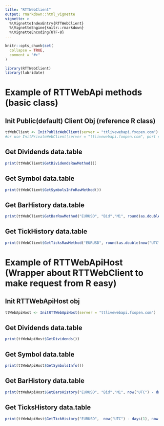 ---
title: "RTTWebClient"
output: rmarkdown::html_vignette
vignette: >
  %\VignetteIndexEntry{RTTWebClient}
  %\VignetteEngine{knitr::rmarkdown}
  %\VignetteEncoding{UTF-8}
---

```{r, include = FALSE}
knitr::opts_chunk$set(
  collapse = TRUE,
  comment = "#>"
)
```

```{r setup, eval=FALSE}
library(RTTWebClient)
library(lubridate)
```

# Example of RTTWebApi methods (basic class)

## Init Public(default) Client Obj (reference R class)
```{r, eval=FALSE}
ttWebClient <- InitPublicWebClient(server = "ttlivewebapi.fxopen.com")
#or use InitPrivateWebClient(server = "ttlivewebapi.fxopen.com", port = 8443, id = "", key = "", secret = "") to set a private connect. Need set HMAC id, key and secret
```

## Get Dividends data.table
```{r, eval=FALSE}
print(ttWebClient$GetDividendsRawMethod())
```

## Get Symbol data.table
```{r, eval=FALSE}
print(ttWebClient$GetSymbolsInfoRawMethod())
```

## Get BarHistory data.table
```{r, eval=FALSE}
print(ttWebClient$GetBarRawMethod("EURUSD", "Bid","M1", round(as.double(now("UTC")) * 1000), count = -10))
```

## Get TickHistory data.table
```{r, eval=FALSE}
print(ttWebClient$GetTicksRawMethod("EURUSD", round(as.double(now("UTC")) * 1000), count = -10))
```


# Example of RTTWebApiHost (Wrapper about RTTWebClient to make request from R easy)

## Init RTTWebApiHost obj
```{r, eval=FALSE}
ttWebApiHost <- InitRTTWebApiHost(server = "ttlivewebapi.fxopen.com")
```

## Get Dividends data.table
```{r, eval=FALSE}
print(ttWebApiHost$GetDividends())
```

## Get Symbol data.table
```{r, eval=FALSE}
print(ttWebApiHost$GetSymbolsInfo())
```

## Get BarHistory data.table
```{r, eval=FALSE}
print(ttWebApiHost$GetBarsHistory("EURUSD", "Bid","M1", now("UTC") - days(1), now("UTC")))
```

## Get TicksHistory data.table
```{r, eval=FALSE}
print(ttWebApiHost$GetTickHistory("EURUSD",  now("UTC") - days(1), now("UTC")))
```
